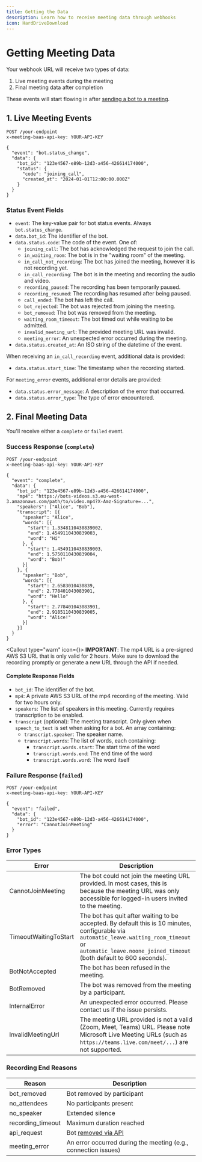 ```yaml
---
title: Getting the Data
description: Learn how to receive meeting data through webhooks
icon: HardDriveDownload
---
```



# Getting Meeting Data

Your webhook URL will receive two types of data:
1. Live meeting events during the meeting
2. Final meeting data after completion

These events will start flowing in after [sending a bot to a meeting](/docs/api/getting-started/sending-a-bot).

## 1. Live Meeting Events

```http
POST /your-endpoint
x-meeting-baas-api-key: YOUR-API-KEY

{
  "event": "bot.status_change",
  "data": {
    "bot_id": "123e4567-e89b-12d3-a456-426614174000",
    "status": {
      "code": "joining_call",
      "created_at": "2024-01-01T12:00:00.000Z"
    }
  }
}
```

### Status Event Fields

- `event`: The key-value pair for bot status events. Always `bot.status_change`.
- `data.bot_id`: The identifier of the bot.
- `data.status.code`: The code of the event. One of:
  - `joining_call`: The bot has acknowledged the request to join the call.
  - `in_waiting_room`: The bot is in the "waiting room" of the meeting.
  - `in_call_not_recording`: The bot has joined the meeting, however it is not recording yet.
  - `in_call_recording`: The bot is in the meeting and recording the audio and video.
  - `recording_paused`: The recording has been temporarily paused.
  - `recording_resumed`: The recording has resumed after being paused.
  - `call_ended`: The bot has left the call.
  - `bot_rejected`: The bot was rejected from joining the meeting.
  - `bot_removed`: The bot was removed from the meeting.
  - `waiting_room_timeout`: The bot timed out while waiting to be admitted.
  - `invalid_meeting_url`: The provided meeting URL was invalid.
  - `meeting_error`: An unexpected error occurred during the meeting.
- `data.status.created_at`: An ISO string of the datetime of the event.

When receiving an `in_call_recording` event, additional data is provided:
- `data.status.start_time`: The timestamp when the recording started.

For `meeting_error` events, additional error details are provided:
- `data.status.error_message`: A description of the error that occurred.
- `data.status.error_type`: The type of error encountered.

## 2. Final Meeting Data

You'll receive either a `complete` or `failed` event.

### Success Response (`complete`)
```http
POST /your-endpoint
x-meeting-baas-api-key: YOUR-API-KEY

{
  "event": "complete",
  "data": {
    "bot_id": "123e4567-e89b-12d3-a456-426614174000",
    "mp4": "https://bots-videos.s3.eu-west-3.amazonaws.com/path/to/video.mp4?X-Amz-Signature=...",
    "speakers": ["Alice", "Bob"],
    "transcript": [{
      "speaker": "Alice",
      "words": [{
        "start": 1.3348110430839002,
        "end": 1.4549110430839003,
        "word": "Hi"
      }, {
        "start": 1.4549110430839003,
        "end": 1.5750110430839004,
        "word": "Bob!"
      }]
    }, {
      "speaker": "Bob",
      "words": [{
        "start": 2.6583010430839,
        "end": 2.778401043083901,
        "word": "Hello"
      }, {
        "start": 2.778401043083901,
        "end": 2.9185110430839005,
        "word": "Alice!"
      }]
    }]
  }
}
```

<Callout type="warn" icon={<AlertTriangle className="h-5 w-5" />}>
  **IMPORTANT**: The mp4 URL is a pre-signed AWS S3 URL that is only valid for 2 hours. Make sure to download the recording promptly or generate a new URL through the API if needed.
</Callout>

#### Complete Response Fields

- `bot_id`: The identifier of the bot.
- `mp4`: A private AWS S3 URL of the mp4 recording of the meeting. Valid for two hours only.
- `speakers`: The list of speakers in this meeting. Currently requires transcription to be enabled.
- `transcript` (optional): The meeting transcript. Only given when `speech_to_text` is set when asking for a bot. An array containing:
  - `transcript.speaker`: The speaker name.
  - `transcript.words`: The list of words, each containing:
    - `transcript.words.start`: The start time of the word
    - `transcript.words.end`: The end time of the word
    - `transcript.words.word`: The word itself

### Failure Response (`failed`)
```http
POST /your-endpoint
x-meeting-baas-api-key: YOUR-API-KEY

{
  "event": "failed",
  "data": {
    "bot_id": "123e4567-e89b-12d3-a456-426614174000",
    "error": "CannotJoinMeeting"
  }
}
```

### Error Types
| Error | Description |
|-------|-------------|
| CannotJoinMeeting | The bot could not join the meeting URL provided. In most cases, this is because the meeting URL was only accessible for logged-in users invited to the meeting. |
| TimeoutWaitingToStart | The bot has quit after waiting to be accepted. By default this is 10 minutes, configurable via `automatic_leave.waiting_room_timeout` or `automatic_leave.noone_joined_timeout` (both default to 600 seconds). |
| BotNotAccepted | The bot has been refused in the meeting. |
| BotRemoved | The bot was removed from the meeting by a participant. |
| InternalError | An unexpected error occurred. Please contact us if the issue persists. |
| InvalidMeetingUrl | The meeting URL provided is not a valid (Zoom, Meet, Teams) URL. Please note Microsoft Live Meeting URLs (such as `https://teams.live.com/meet/...`) are not supported. |

### Recording End Reasons
| Reason | Description |
|--------|-------------|
| bot_removed | Bot removed by participant |
| no_attendees | No participants present |
| no_speaker | Extended silence |
| recording_timeout | Maximum duration reached |
| api_request | Bot [removed via API](/docs/api/getting-started/removing-a-bot) |
| meeting_error | An error occurred during the meeting (e.g., connection issues) |
